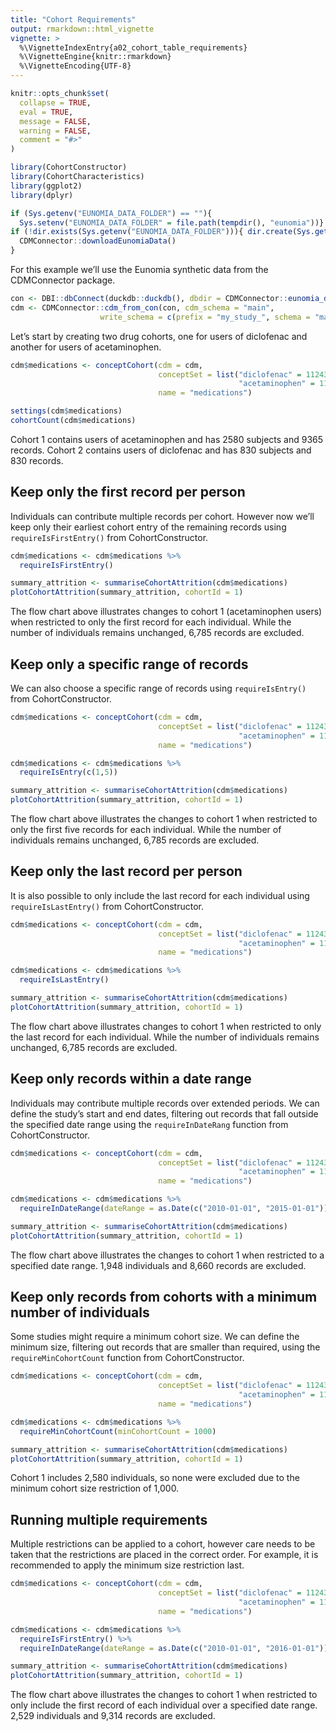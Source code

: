 ---
title: "Cohort Requirements"
output: rmarkdown::html_vignette
vignette: >
  %\VignetteIndexEntry{a02_cohort_table_requirements}
  %\VignetteEngine{knitr::rmarkdown}
  %\VignetteEncoding{UTF-8}
---

```{r, include = FALSE}
knitr::opts_chunk$set(
  collapse = TRUE,
  eval = TRUE, 
  message = FALSE, 
  warning = FALSE,
  comment = "#>"
)
```

```{r setup}
library(CohortConstructor)
library(CohortCharacteristics)
library(ggplot2)
library(dplyr)
```

```{r, include = FALSE}
if (Sys.getenv("EUNOMIA_DATA_FOLDER") == ""){
  Sys.setenv("EUNOMIA_DATA_FOLDER" = file.path(tempdir(), "eunomia"))}
if (!dir.exists(Sys.getenv("EUNOMIA_DATA_FOLDER"))){ dir.create(Sys.getenv("EUNOMIA_DATA_FOLDER"))
  CDMConnector::downloadEunomiaData()  
}
```

For this example we'll use the Eunomia synthetic data from the CDMConnector package.

```{r}
con <- DBI::dbConnect(duckdb::duckdb(), dbdir = CDMConnector::eunomia_dir())
cdm <- CDMConnector::cdm_from_con(con, cdm_schema = "main", 
                    write_schema = c(prefix = "my_study_", schema = "main"))
```

Let's start by creating two drug cohorts, one for users of diclofenac and another for users of acetaminophen.

```{r}
cdm$medications <- conceptCohort(cdm = cdm, 
                                 conceptSet = list("diclofenac" = 1124300,
                                                   "acetaminophen" = 1127433), 
                                 name = "medications")

settings(cdm$medications)
cohortCount(cdm$medications)
```
Cohort 1 contains users of acetaminophen and has 2580 subjects and 9365 records. Cohort 2 contains users of diclofenac and has 830 subjects and 830 records. 

## Keep only the first record per person

Individuals can contribute multiple records per cohort. However now we'll keep only their earliest cohort entry of the remaining records using `requireIsFirstEntry()` from CohortConstructor.

```{r}
cdm$medications <- cdm$medications %>% 
  requireIsFirstEntry()

summary_attrition <- summariseCohortAttrition(cdm$medications)
plotCohortAttrition(summary_attrition, cohortId = 1)
```

The flow chart above illustrates changes to cohort 1 (acetaminophen users) when restricted to only the first record for each individual. While the number of individuals remains unchanged, 6,785 records are excluded.

## Keep only a specific range of records

We can also choose a specific range of records using `requireIsEntry()` from CohortConstructor. 

```{r, include = FALSE}
cdm$medications <- conceptCohort(cdm = cdm, 
                                 conceptSet = list("diclofenac" = 1124300,
                                                   "acetaminophen" = 1127433), 
                                 name = "medications")
```

```{r}
cdm$medications <- cdm$medications %>%
  requireIsEntry(c(1,5)) 

summary_attrition <- summariseCohortAttrition(cdm$medications)
plotCohortAttrition(summary_attrition, cohortId = 1)
```
The flow chart above illustrates the changes to cohort 1 when restricted to only the first five records for each individual. While the number of individuals remains unchanged, 6,785 records are excluded.


## Keep only the last record per person

It is also possible to only include the last record for each individual using `requireIsLastEntry()` from CohortConstructor. 

```{r, include = FALSE}
cdm$medications <- conceptCohort(cdm = cdm, 
                                 conceptSet = list("diclofenac" = 1124300,
                                                   "acetaminophen" = 1127433), 
                                 name = "medications")
```

```{r}
cdm$medications <- cdm$medications %>% 
  requireIsLastEntry()

summary_attrition <- summariseCohortAttrition(cdm$medications)
plotCohortAttrition(summary_attrition, cohortId = 1)
```

The flow chart above illustrates changes to cohort 1 when restricted to only the last record for each individual. While the number of individuals remains unchanged, 6,785 records are excluded.

## Keep only records within a date range

Individuals may contribute multiple records over extended periods. We can define the study's start and end dates, filtering out records that fall outside the specified date range using the `requireInDateRang` function from CohortConstructor.

```{r, include = FALSE}
cdm$medications <- conceptCohort(cdm = cdm, 
                                 conceptSet = list("diclofenac" = 1124300,
                                                   "acetaminophen" = 1127433), 
                                 name = "medications")
```

```{r}
cdm$medications <- cdm$medications %>% 
  requireInDateRange(dateRange = as.Date(c("2010-01-01", "2015-01-01")))

summary_attrition <- summariseCohortAttrition(cdm$medications)
plotCohortAttrition(summary_attrition, cohortId = 1)
```
The flow chart above illustrates the changes to cohort 1 when restricted to a specified date range. 1,948 individuals and 8,660 records are excluded.

## Keep only records from cohorts with a minimum number of individuals

Some studies might require a minimum cohort size. We can define the minimum size, filtering out records that are smaller than required, using the `requireMinCohortCount` function from CohortConstructor.

```{r, include = FALSE}
cdm$medications <- conceptCohort(cdm = cdm, 
                                 conceptSet = list("diclofenac" = 1124300,
                                                   "acetaminophen" = 1127433), 
                                 name = "medications")
```

```{r}
cdm$medications <- cdm$medications %>% 
  requireMinCohortCount(minCohortCount = 1000)

summary_attrition <- summariseCohortAttrition(cdm$medications)
plotCohortAttrition(summary_attrition, cohortId = 1)
```
Cohort 1 includes 2,580 individuals, so none were excluded due to the minimum cohort size restriction of 1,000.

## Running multiple requirements

Multiple restrictions can be applied to a cohort, however care needs to be taken that the restrictions are placed in the correct order. For example, it is recommended to apply the minimum size restriction last. 

```{r, include = FALSE}
cdm$medications <- conceptCohort(cdm = cdm, 
                                 conceptSet = list("diclofenac" = 1124300,
                                                   "acetaminophen" = 1127433), 
                                 name = "medications")
```

```{r}
cdm$medications <- cdm$medications %>% 
  requireIsFirstEntry() %>%
  requireInDateRange(dateRange = as.Date(c("2010-01-01", "2016-01-01")))

summary_attrition <- summariseCohortAttrition(cdm$medications)
plotCohortAttrition(summary_attrition, cohortId = 1)
```
The flow chart above illustrates the changes to cohort 1 when restricted to only include the first record of each individual over a specified date range. 2,529 individuals and 9,314 records are excluded. 
